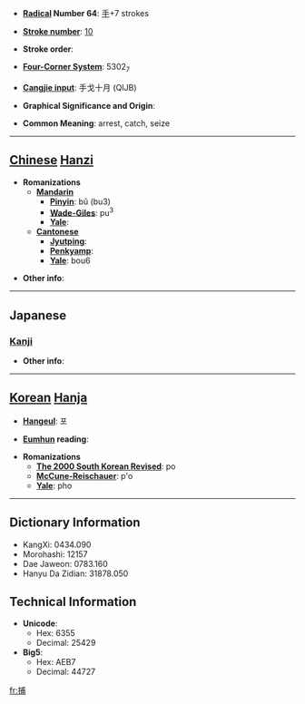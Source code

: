 * '''[[Wiktionary:Chinese radical index| Radical]] Number 64''': [[Wiktionary:Chinese radical index 手|手]]+7 strokes

* '''[[Wiktionary:Chinese total strokes index|Stroke number]]''': [[Wiktionary:Chinese total strokes index 10|10]]

* '''Stroke order''': 

* '''[[Wiktionary:Chinese four corner index|Four-Corner System]]''': 5302<sub>7</sub>

* '''[[Wiktionary:Chinese Cangjie index|Cangjie input]]''': 手戈十月 (QIJB)

* '''Graphical Significance and Origin''': 

* '''Common Meaning''': arrest, catch, seize

----

== [[Chinese]] [[Hanzi]] ==

* '''Romanizations'''
** '''[[Mandarin]]'''
*** '''[[Pinyin]]''': bǔ (bu3)
*** '''[[Wade-Giles]]''': pu<sup>3</sup>
*** '''[[Yale]]''': 
** '''[[Cantonese]]'''
*** '''[[Jyutping]]''':
*** '''[[Penkyamp]]''': 
*** '''[[Yale]]''': bou6

* '''Other info''': 

----

==Japanese==
===[[Kanji]]===
{{kanji|on readings=[[ほ]] (ho)
|kun readings=[[とらえる]] (toraeru), [[とる]] (toru), [[つかまえる]] (tsukamaeru)
}}

* '''Other info''':  

----

== [[Korean]] [[Hanja]] ==

* '''[[Hangeul]]''': 포

* '''[[Eumhun]] reading''': 

* '''Romanizations'''
** '''[[The 2000 South Korean Revised Romanization|The 2000 South Korean Revised]]''': po
** '''[[McCune-Reischauer]]''': p'o
** '''[[Yale]]''': pho

----

== Dictionary Information ==

* KangXi: 0434.090
* Morohashi: 12157
* Dae Jaweon: 0783.160
* Hanyu Da Zidian: 31878.050

== Technical Information ==

* '''Unicode''':
** Hex: 6355
** Decimal: 25429
* '''Big5''':
** Hex: AEB7
** Decimal: 44727

[[fr:捕]]